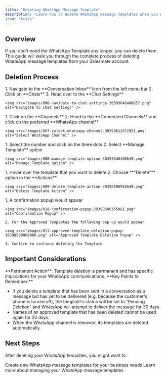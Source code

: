 ```yaml
---
title: "Deleting WhatsApp Message Template"
description: "Learn how to delete WhatsApp message templates when you no longer need them"
icon: "trash"
---
```


## Overview

If you don't need the WhatsApp Template any longer, you can delete them. This guide will walk you through the complete process of deleting WhatsApp message templates from your Salesmate account.

## Deletion Process

<Steps>
  <Step title="Access Conversation Inbox">
    1. Navigate to the **Conversation Inbox** Icon from the left menu bar
    2. Click on **Chats**
    3. Head over to the **Chat Settings**

    <img src="images/006-navigate-to-chat-settings-30393640408857.png" alt="Navigate to Chat Settings" />

  </Step>

  <Step title="Navigate to WhatsApp Channel">
    1. Click on the **Channels**
    2. Head to the **Connected Channels** and click on the preferred **WhatsApp channel**

    <img src="images/007-select-whatsapp-channel-30393612672921.png" alt="Select WhatsApp Channel" />

  </Step>

  <Step title="Access Template Management">
    1. Select the number and click on the three dots
    2. Select **Manage Template** option

    <img src="images/008-manage-template-option-30393640490649.png" alt="Manage Template Option" />

  </Step>

  <Step title="Delete the Template">
    1. Hover over the template that you want to delete
    2. Choose **"Delete"** option in the **Actions**

    <img src="images/009-delete-template-action-30398590954649.png" alt="Delete Template Action" />

  </Step>

  <Step title="Confirm Deletion">
    1. A confirmation popup would appear

    <img src="images/010-confirmation-popup-30398596365081.png" alt="Confirmation Popup" />

    2. For the Approved Templates the following pop up would appear

    <img src="images/011-approved-template-deletion-popup-30398590968089.png" alt="Approved Template Deletion Popup" />

    3. Confirm to continue deleting the Template

  </Step>
</Steps>

## Important Considerations

<Warning>
  **Permanent Action**: Template deletion is permanent and has specific
  implications for your WhatsApp communications.
</Warning>

<Note>
  **Key Points to Remember:**

- If you delete a template that has been sent in a conversation as a message but has yet to be delivered (e.g. because the customer's phone is turned off), the template's status will be set to "Pending Deletion" and WhatsApp will attempt to deliver the message for 30 days.
- Names of an approved template that has been deleted cannot be used again for 30 days.
- When the WhatsApp channel is removed, its templates are deleted automatically.

</Note>

## Next Steps

After deleting your WhatsApp templates, you might want to:

<CardGroup cols={2}>
  <Card
    title="Create New Templates"
    icon="plus"
    href="/unified-inbox/sections/whatsapp-message-templates/create-template"
  >
    Create new WhatsApp message templates for your business needs
  </Card>
  <Card
    title="Manage Templates"
    icon="gear"
    href="/unified-inbox/sections/whatsapp-message-templates/template-variables"
  >
    Learn more about managing your WhatsApp message templates
  </Card>
</CardGroup>
